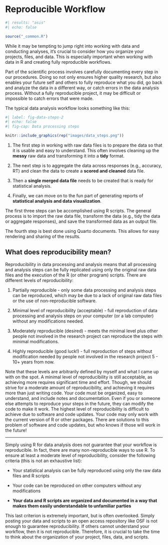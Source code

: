# Reproducible Workflow {#sec-reproducible-workflow}

```r
#| results: "asis"
#| echo: false

source("_common.R")
```

While it may be tempting to jump right into working with data and conducting analyses, it's crucial to consider how you organize your projects, files, and data. This is especially important when working with data in R and creating fully reproducible workflows.

Part of the scientific process involves carefully documenting every step in our procedures. Doing so not only ensures higher quality research, but also enables your future self and others to fully reproduce what you did, go back and analyze the data in a different way, or catch errors in the data analysis process. Without a fully reproducible project, it may be difficult or impossible to catch errors that were made.

The typical data analysis workflow looks something like this:

```r
#| label: fig-data-steps-2
#| echo: false
#| fig-cap: Data processing steps

knitr::include_graphics(rep("images/data_steps.png"))
```

1.  The first step in working with raw data files is to prepare the data so that it is usable and easy to understand. This often involves cleaning up the **messy** raw data and transforming it into a **tidy** format.

2.  The next step is to aggregate the data across responses (e.g., accuracy, RT) and clean the data to create a **scored and cleaned** data file.

3.  Then a **single merged data file** needs to be created that is ready for statistical analysis.

4.  Finally, we can move on to the fun part of generating reports of **statistical analysis and data visualization**.

The first three steps can be accomplished using R scripts. The general process is to import the raw data file, transform the data (e.g., tidy the data or aggregate responses), and save the transformed data as an output file.

The fourth step is best done using Quarto documents. This allows for easy rendering and sharing of the results.

## What does reproducibility mean? {#sec-what-does-reproducibility-mean}

Reproducibility in data processing and analysis means that all processing and analysis steps can be fully replicated using only the original raw data files and the execution of the R (or other program) scripts. There are different levels of reproducibility:

1.  Partially reproducible - only some data processing and analysis steps can be reproduced, which may be due to a lack of original raw data files or the use of non-reproducible software.

2.  Minimal level of reproducibility (acceptable) - full reproduction of data processing and analysis steps on your computer (or a lab computer) without any modifications needed.

3.  Moderately reproducible (desired) - meets the minimal level plus other people not involved in the research project can reproduce the steps with minimal modifications.

4.  Highly reproducible (good luck!) - full reproduction of steps without modification needed by people not involved in the research project 5 - 10+ years from now.

Note that these levels are arbitrarily defined by myself and what I came up with on the spot. A minimal level of reproducibility is still acceptable, as achieving more requires significant time and effort. Though, we should strive for a moderate amount of reproducibility, and achieving it requires more than just writing code. Your code must be organized, easy to understand, and include notes and documentation. Even if you or someone else attempts to reproduce your steps in the future, they can modify the code to make it work. The highest level of reproducibility is difficult to achieve due to software and code updates. Your code may only work with the current version of R or other packages. There are solutions to this problem of software and code updates, but who knows if those will work in the future!

------------------------------------------------------------------------

Simply using R for data analysis does not guarantee that your workflow is reproducible. In fact, there are many non-reproducible ways to use R. To ensure at least a moderate level of reproducibility, consider the following criteria (this is not an exhaustive list):

-   Your statistical analysis can be fully reproduced using only the raw data files and R scripts

-   Your code can be reproduced on other computers without any modifications

-   **Your data and R scripts are organized and documented in a way that makes them easily understandable to unfamiliar parties**

This last criterion is extremely important, but is often overlooked. Simply posting your data and scripts to an open access repository like OSF is not enough to guarantee reproducibility. If others cannot understand your workflow, then it is not reproducible. Therefore, it is crucial to take the time to think about the organization of your project, files, data, and scripts.
